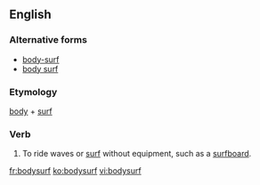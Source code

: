 {{also|body-surf|body surf}}
==English==

===Alternative forms===
* [[body-surf]]
* [[body surf]]

===Etymology===
[[body]] + [[surf]]

===Verb===
{{en-verb}}

# To ride waves or [[surf]] without equipment, such as a [[surfboard]].

[[fr:bodysurf]]
[[ko:bodysurf]]
[[vi:bodysurf]]